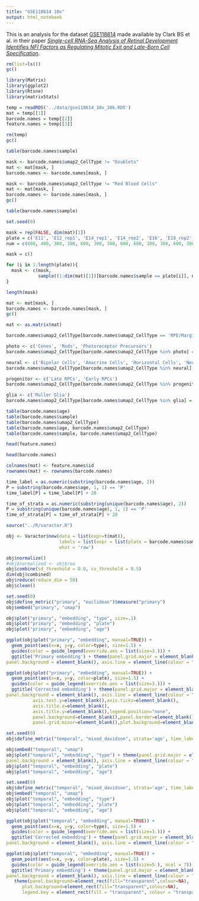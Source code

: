 ```yaml
---
title: "GSE118614 10x"
output: html_notebook
---
```


This is an analysis for the dataset [GSE118614](https://www.ncbi.nlm.nih.gov/geo/query/acc.cgi?acc=GSE118614) made available by Clark BS et al. in their paper [_Single-cell RNA-Seq Analysis of Retinal Development Identifies NFI Factors as Regulating Mitotic Exit and Late-Born Cell Specification_](https://www.sciencedirect.com/science/article/abs/pii/S0896627319303459).



```r
rm(list=ls())
gc()

library(Matrix)
library(ggplot2)
library(Rtsne)
library(matrixStats)

temp = readRDS('../data/gse118614_10x_30k.RDS')
mat = temp[[1]]
barcode.names = temp[[2]]
feature.names = temp[[3]]

rm(temp)
gc()
```

```r
table(barcode.names$sample)
```

```r
mask <- barcode.names$umap2_CellType != "Doublets"
mat <- mat[mask, ]
barcode.names <- barcode.names[mask, ]

mask <- barcode.names$umap2_CellType != "Red Blood Cells"
mat <- mat[mask, ]
barcode.names <- barcode.names[mask, ]
gc()
```

```r
table(barcode.names$sample)
```

```r
set.seed(0)

mask = rep(FALSE, dim(mat)[1])
plate = c('E11', 'E12_rep1', 'E14_rep1', 'E14_rep2', 'E16', 'E18_rep2', 'E18_rep3', 'P0', 'P14', 'P2_rep2', 'P2_rep3', 'P5', 'P8_rep1', 'P8_rep2')
num = c(600, 400, 300, 300, 600, 300, 300, 600, 600, 300, 300, 600, 300, 300)

mask = c()

for (i in 1:length(plate)){
  mask <- c(mask, 
            sample((1:dim(mat)[1])[barcode.names$sample == plate[i]], num[i]))
}

length(mask)
```

```r
mat <- mat[mask, ]
barcode.names <- barcode.names[mask, ]
gc()
```

```r
mat <- as.matrix(mat)
```

```r
barcode.names$umap2_CellType[barcode.names$umap2_CellType == 'RPE/Margin/Periocular Mesenchyme/Lens Epithelial Cells'] <- '[X] Other rare cells' 

photo <- c('Cones', 'Rods', 'Photoreceptor Precursors')
barcode.names$umap2_CellType[barcode.names$umap2_CellType %in% photo] = paste('[P]', barcode.names$umap2_CellType[barcode.names$umap2_CellType %in% photo])

neural <- c('Bipolar Cells', 'Amacrine Cells', 'Horizontal Cells', 'Neurogenic Cells', 'Retinal Ganglion Cells')
barcode.names$umap2_CellType[barcode.names$umap2_CellType %in% neural] = paste('[N]', barcode.names$umap2_CellType[barcode.names$umap2_CellType %in% neural])

progenitor <- c('Late RPCs', 'Early RPCs')
barcode.names$umap2_CellType[barcode.names$umap2_CellType %in% progenitor] = paste('[G]', barcode.names$umap2_CellType[barcode.names$umap2_CellType %in% progenitor])

glia <- c('Muller Glia')
barcode.names$umap2_CellType[barcode.names$umap2_CellType %in% glia] = paste('[M]', barcode.names$umap2_CellType[barcode.names$umap2_CellType %in% glia])
```


```r
table(barcode.names$age)
table(barcode.names$sample)
table(barcode.names$umap2_CellType)
table(barcode.names$age, barcode.names$umap2_CellType)
table(barcode.names$sample, barcode.names$umap2_CellType)
```

```r
head(feature.names)
```

```r
head(barcode.names)
```

```r
colnames(mat) <- feature.names$id
rownames(mat) <- rownames(barcode.names)
```

```r
time_label = as.numeric(substring(barcode.names$age, 2))
P = substring(barcode.names$age, 1, 1) == 'P'
time_label[P] = time_label[P] + 20

time_of_strata = as.numeric(substring(unique(barcode.names$age), 2))
P = substring(unique(barcode.names$age), 1, 1) == 'P'
time_of_strata[P] = time_of_strata[P] + 20
```

```r
source("../R/varactor.R")

obj <- Varactor$new(data = list(expr=t(mat)), 
                    labels = list(expr = list(plate = barcode.names$sample, type=barcode.names$umap2_CellType, age=barcode.names$age)), 
                    what = 'raw')

obj$normalize()
#obj$normalized <- obj$raw
obj$combine(sd_threshold = 0.0, cv_threshold = 0.5)
dim(obj$combined)
obj$reduce(reduce_dim = 50)
obj$clean()
```

```r
set.seed(0)
obj$define_metric("primary", "euclidean")$measure("primary")
obj$embed("primary", "umap")
```


```r

obj$plot("primary", "embedding", "type", size=.1)
obj$plot("primary", "embedding", "plate")
obj$plot("primary", "embedding", "age")
``` 

```r
ggplot(obj$plot("primary", "embedding", manual=TRUE)) + 
  geom_point(aes(x=x, y=y, color=type), size=1.5) + 
  guides(color = guide_legend(override.aes = list(size=3.))) +
  ggtitle('Primary embedding') + theme(panel.grid.major = element_blank(), panel.grid.minor = element_blank(),
panel.background = element_blank(), axis.line = element_line(colour = "black"))

```

```r
ggplot(obj$plot("primary", "embedding", manual=TRUE)) + 
  geom_point(aes(x=x, y=y, color=plate), size=1.5) + 
  guides(color = guide_legend(override.aes = list(size=3.))) +
  ggtitle('Corrected embedding') + theme(panel.grid.major = element_blank(), panel.grid.minor = element_blank(),
panel.background = element_blank(), axis.line = element_line(colour = "black"))  + theme(axis.line=element_blank(),axis.text.x=element_blank(),
          axis.text.y=element_blank(),axis.ticks=element_blank(),
          axis.title.x=element_blank(),
          axis.title.y=element_blank(),legend.position="none",
          panel.background=element_blank(),panel.border=element_blank(),panel.grid.major=element_blank(),
          panel.grid.minor=element_blank(),plot.background=element_blank())
```

```r
set.seed(0)
obj$define_metric("temporal", "mixed_davidson", strata='age', time_label = time_label, time_of_strata=time_of_strata)$measure("temporal")

obj$embed("temporal", "umap")
obj$plot("temporal", "embedding", "type") + theme(panel.grid.major = element_blank(), panel.grid.minor = element_blank(),
panel.background = element_blank(), axis.line = element_line(colour = "black"))
obj$plot("temporal", "embedding", "plate")
obj$plot("temporal", "embedding", "age")

```

```r
set.seed(0)
obj$define_metric("temporal", "mixed_davidson", strata='age', time_label = time_label, time_of_strata=time_of_strata, reg=1., pow=2.)$measure("temporal")
obj$embed("temporal", "umap")
obj$plot("temporal", "embedding", "type")
obj$plot("temporal", "embedding", "plate")
obj$plot("temporal", "embedding", "age")

```

```r
ggplot(obj$plot("temporal", "embedding", manual=TRUE)) + 
  geom_point(aes(x=x, y=y, color=type), size=1.5) + 
  guides(color = guide_legend(override.aes = list(size=3.))) +
  ggtitle('Corrected embedding') + theme(panel.grid.major = element_blank(), panel.grid.minor = element_blank(),
panel.background = element_blank(), axis.line = element_line(colour = "black"))
```


```r
ggplot(obj$plot("temporal", "embedding", manual=TRUE)) + 
  geom_point(aes(x=x, y=y, color=plate), size=1.5) + 
  guides(color = guide_legend(override.aes = list(size=5.), ncol = 7)) +
  ggtitle('Primary embedding') + theme(panel.grid.major = element_blank(), panel.grid.minor = element_blank(),
panel.background = element_blank(), axis.line = element_line(colour = "black")) +theme(legend.position="bottom") +
   theme(panel.background=element_rect(fill="transparent",colour=NA),
      plot.background=element_rect(fill="transparent",colour=NA),
      legend.key = element_rect(fill = "transparent", colour = "transparent"))
```

```r

```


